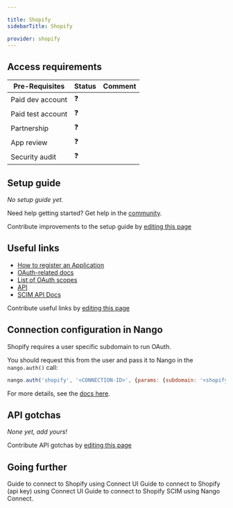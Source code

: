 ```yaml
---

title: Shopify
sidebarTitle: Shopify

provider: shopify
---
```




<Overview />
<PreBuiltTooling />
<PreBuiltUseCases />

## Access requirements
| Pre-Requisites | Status | Comment|
| - | - | - |
| Paid dev account | ❓ |  |
| Paid test account | ❓ |  |
| Partnership | ❓ | |
| App review | ❓ |  |
| Security audit | ❓ | |


## Setup guide

_No setup guide yet._

<Tip>Need help getting started? Get help in the [community](https://nango.dev/slack).</Tip>

<Note>Contribute improvements to the setup guide by [editing this page](https://github.com/nangohq/nango/tree/master/docs-v2/integrations/all/shopify.mdx)</Note>


## Useful links

-   [How to register an Application](https://shopify.dev/docs/apps/auth/oauth/getting-started#step-1-retrieve-client-credentials)
-   [OAuth-related docs](https://shopify.dev/docs/apps/auth/oauth)
-   [List of OAuth scopes](https://shopify.dev/docs/api/usage/access-scopes#authenticated-access-scopes)
-   [API](https://shopify.dev/docs/api/admin)
-   [SCIM API Docs](https://help.shopify.com/en/manual/organization-settings/users/security/scim)

<Note>Contribute useful links by [editing this page](https://github.com/nangohq/nango/tree/master/docs-v2/integrations/all/shopify.mdx)</Note>

## Connection configuration in Nango

Shopify requires a user specific subdomain to run OAuth.

You should request this from the user and pass it to Nango in the `nango.auth()` call:

```js
nango.auth('shopify', '<CONNECTION-ID>', {params: {subdomain: '<shopify-subdomain>'}});
```

For more details, see the [docs here](/guides/api-authorization/authorize-in-your-app-default-ui#apis-requiring-connection-specific-configuration-for-authorization).

## API gotchas

_None yet, add yours!_

<Note>Contribute API gotchas by [editing this page](https://github.com/nangohq/nango/tree/master/docs-v2/integrations/all/shopify.mdx)</Note>

## Going further

<Card title="Connect to Shopify" icon="link" href="/integrations/all/shopify/connect" horizontal>
  Guide to connect to Shopify using Connect UI
</Card>

<Card title="Connect to Shopify (api key)" icon="link" href="/integrations/all/shopify-api-key/connect" horizontal>
  Guide to connect to Shopify (api key) using Connect UI
</Card>

<Card title="Connect to Shopify SCIM" icon="link" href="/integrations/all/shopify-scim/connect" horizontal>
  Guide to connect to Shopify SCIM  using Nango Connect.
</Card>